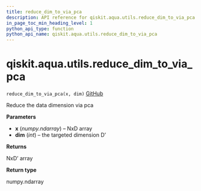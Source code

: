 ```yaml
---
title: reduce_dim_to_via_pca
description: API reference for qiskit.aqua.utils.reduce_dim_to_via_pca
in_page_toc_min_heading_level: 1
python_api_type: function
python_api_name: qiskit.aqua.utils.reduce_dim_to_via_pca
---
```


# qiskit.aqua.utils.reduce\_dim\_to\_via\_pca

<span id="qiskit.aqua.utils.reduce_dim_to_via_pca" />

`reduce_dim_to_via_pca(x, dim)` [GitHub](https://github.com/qiskit-community/qiskit-aqua/tree/stable/0.9/qiskit/aqua/utils/dataset_helper.py "view source code")

Reduce the data dimension via pca

**Parameters**

*   **x** (*numpy.ndarray*) – NxD array
*   **dim** (*int*) – the targeted dimension D’

**Returns**

NxD’ array

**Return type**

numpy.ndarray

